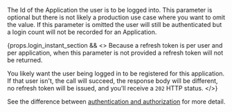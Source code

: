The Id of the Application the user is to be logged into. This parameter is optional but there is not likely a production use case where you want to omit the value. If this parameter is omitted the user will still be authenticated but a login count will not be recorded for an Application.

{props.login_instant_section && <>
Because a refresh token is per user and per application, when this parameter is not provided a refresh token will not be returned. 

You likely want the user being logged in to be registered for this application. If that user isn't, the call will succeed, the response body will be different, no refresh token will be issued, and you'll receive a <code>202</code> HTTP status.
</>}

See the difference between [authentication and authorization](/docs/get-started/core-concepts/authentication-authorization) for more detail.
